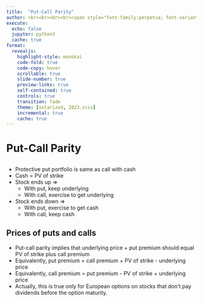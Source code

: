 ```yaml
---
title:  "Put-Call Parity"
author: <br><br><br><br><span style="font-family:perpetua; font-variant:small-caps; color:#606060;">Kerry Back</span><br><br><img src="RiceBusiness-transparent-logo-sm.png"  height=80>
execute:
  echo: false
  jupyter: python3
  cache: true
format: 
  revealjs:
    highlight-style: monokai
    code-fold: true
    code-copy: hover
    scrollable: true
    slide-number: true
    preview-links: true
    self-contained: true
    controls: true
    transition: fade
    theme: [solarized, 2023.scss]
    incremental: true
    cache: true
---
```


# Put-Call Parity

##

- Protective put portfolio is same as call with cash
- Cash = PV of strike
- Stock ends up $\Rightarrow$ 
  - With put, keep underlying
  - With call, exercise to get underlying
- Stock ends down $\Rightarrow$
  - With put, exercise to get cash
  - With call, keep cash

## Prices of puts and calls

- Put-call parity implies that underlying price + put premium should equal PV of strike plus call premium
- Equivalently, put premium = call premium + PV of strike - underlying price
- Equivalently, call premium = put premium - PV of strike + underlying price
- Actually, this is true only for European options on stocks that don't pay dividends before the option maturity.